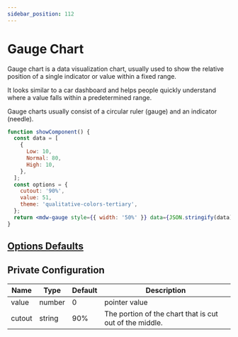 ```yaml
---
sidebar_position: 112
---
```


# Gauge Chart

Gauge chart is a data visualization chart, usually used to show the relative position of a single indicator or value within a fixed range.

It looks similar to a car dashboard and helps people quickly understand where a value falls within a predetermined range.

Gauge charts usually consist of a circular ruler (gauge) and an indicator (needle).

```jsx live
function showComponent() {
  const data = [
    {
      Low: 10,
      Normal: 80,
      High: 10,
    },
  ];
  const options = {
    cutout: '90%',
    value: 51,
    theme: 'qualitative-colors-tertiary',
  };
  return <mdw-gauge style={{ width: '50%' }} data={JSON.stringify(data)} options={JSON.stringify(options)}></mdw-gauge>;
}
```

## [Options Defaults](doughnut#options-defaults)

## Private Configuration

| Name   | Type   | Default | Description                                             |
| ------ | ------ | ------- | ------------------------------------------------------- |
| value  | number | 0       | pointer value                                           |
| cutout | string | 90%     | The portion of the chart that is cut out of the middle. |

